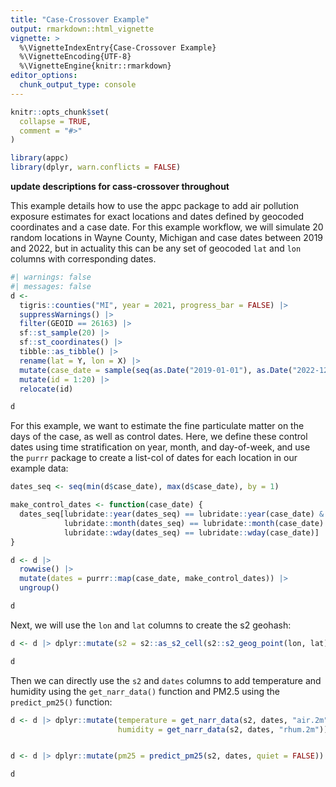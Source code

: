```yaml
---
title: "Case-Crossover Example"
output: rmarkdown::html_vignette
vignette: >
  %\VignetteIndexEntry{Case-Crossover Example}
  %\VignetteEncoding{UTF-8}
  %\VignetteEngine{knitr::rmarkdown}
editor_options: 
  chunk_output_type: console
---
```


```r
knitr::opts_chunk$set(
  collapse = TRUE,
  comment = "#>"
)
```

```r
library(appc)
library(dplyr, warn.conflicts = FALSE)
```

**update descriptions for cass-crossover throughout**

This example details how to use the appc package to add air pollution exposure estimates for exact locations and dates defined by geocoded coordinates and a case date. For this example workflow, we will simulate 20 random locations in Wayne County, Michigan and case dates between 2019 and 2022, but in actuality this can be any set of geocoded `lat` and `lon` columns with corresponding dates.

```r
#| warnings: false
#| messages: false
d <-
  tigris::counties("MI", year = 2021, progress_bar = FALSE) |>
  suppressWarnings() |>
  filter(GEOID == 26163) |>
  sf::st_sample(20) |>
  sf::st_coordinates() |>
  tibble::as_tibble() |>
  rename(lat = Y, lon = X) |>
  mutate(case_date = sample(seq(as.Date("2019-01-01"), as.Date("2022-12-31"), by = 1), size = 20)) |>
  mutate(id = 1:20) |>
  relocate(id)

d
```

For this example, we want to estimate the fine particulate matter on the days of the case, as well as control dates. Here, we define these control dates using time stratification on year, month, and day-of-week, and use the `purrr` package to create a list-col of dates for each location in our example data:

```r
dates_seq <- seq(min(d$case_date), max(d$case_date), by = 1)

make_control_dates <- function(case_date) {
  dates_seq[lubridate::year(dates_seq) == lubridate::year(case_date) & 
            lubridate::month(dates_seq) == lubridate::month(case_date) & 
            lubridate::wday(dates_seq) == lubridate::wday(case_date)]
}

d <- d |>
  rowwise() |>
  mutate(dates = purrr::map(case_date, make_control_dates)) |>
  ungroup()

d
```

Next, we will use the `lon` and `lat` columns to create the s2 geohash:

```r
d <- d |> dplyr::mutate(s2 = s2::as_s2_cell(s2::s2_geog_point(lon, lat)))

d
```

Then we can directly use the `s2` and `dates` columns to add temperature and humidity using the `get_narr_data()` function and PM2.5 using the  `predict_pm25()` function:

```r
d <- d |> dplyr::mutate(temperature = get_narr_data(s2, dates, "air.2m"), 
                        humidity = get_narr_data(s2, dates, "rhum.2m"))


d <- d |> dplyr::mutate(pm25 = predict_pm25(s2, dates, quiet = FALSE))

d
```
